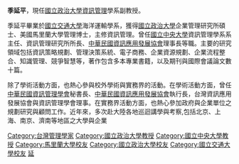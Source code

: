 
{{Tone|time=2010-12-28T05:11:34+00:00}}
'''季延平'''，現任[[國立政治大學|國立政治大學]][[資訊管理|資訊管理]]學系副教授。

季延平畢業於[[國立交通大學|國立交通大學]]海洋運輸學系，獲得[[國立政治大學|國立政治大學]]企業管理研究所碩士、美國馬里蘭大學管理博士，主修資訊管理。曾任[[國立中央大學|國立中央大學]]資訊管理學系系主任、資訊管理研究所所長、[[中華民國資訊應用發展協會|中華民國資訊應用發展協會]]理事長等職。主要的研究領域包括資訊策略規劃、管理決策系統、電子商務、企業資源規劃、企業流程整合、知識管理、競爭智慧等，著作包含多本專業書籍，以及期刊與國際會議論文數十篇。

除了學術活動方面，也熱心參與校外學術與實務界的活動。在學術活動方面，曾任[[中華民國資訊管理學會|中華民國資訊管理學會]]秘書長、[[中華民國資訊應用發展協會|中華民國資訊應用發展協會]]執行長，台灣資訊應用發展協會與資訊管理學會理事。在實務界活動方面，也熱心參加政府與企業單位之規劃研究與顧問工作。近年來，多次赴大陸各地巡迴講學與考察,包括北京、上海、南京、濟南等地區之大學與企業

[[Category:台灣管理學家|Category:台灣管理學家]]
[[Category:國立政治大學教授|Category:國立政治大學教授]]
[[Category:國立中央大學教授|Category:國立中央大學教授]]
[[Category:馬里蘭大學校友|Category:馬里蘭大學校友]]
[[Category:國立政治大學校友|Category:國立政治大學校友]]
[[Category:國立交通大學校友|Category:國立交通大學校友]]
[[Category:季姓|延]]